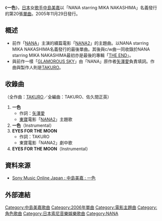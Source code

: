 {{Citation style|time=2012-03-07T15:26:26+00:00}}
{{Infobox Single
| Name           = 一色
| Cover          = Hirtiro.JPG
| Artist         = [[中島美嘉|NANA starring MIKA NAKASHIMA]]
| Album          = [[THE_END|THE END]]
| B-side         = EYES FOR THE MOON
| Released       = 2006年11月29日
| Format         = 
| Recorded       = 
| Genre          = [[J-POP|J-POP]]
| Length         = 
| Label          = [[Sony_Music_Associated_Records|Sony Music Associated Records]]
| Writer         = 
| Producer       = TAKURO
| Certification  = *金唱片（[[日本唱片協會|日本唱片協會]]）
| Chart position = *週間最高排行第5位（[[Oricon|Oricon]]）
| Last single    = [[GLAMOROUS_SKY|GLAMOROUS SKY]]<br />（2005年）
| This single    = '''一色'''<br />（2006年）
| Next single    = 
| Misc           = {{Extra chronology 2
  | Artist         = [[中島美嘉|中島美嘉]]
  | Type           = single
  | Last single    = [[MY_SUGAR_CAT|MY SUGAR CAT]]<br />（2006年）
  | This single    = '''一色'''<br />（2006年）
  | Next single    = [[看不見的星星|看不見的星星]]<br />（2007年）
  }}
}}

《'''一色'''》，[[日本|日本]]女[[歌手|歌手]][[中島美嘉|中島美嘉]]以「NANA starring MIKA NAKASHIMA」名義發行的第20張[[單曲|單曲]]。2005年11月29日發行。

==概述==
*前作「[[NANA#NANA|NANA]]」主演的續篇電影「[[NANA#NANA2|NANA2]]」的主題曲。以NANA starring MIKA NAKASHIMA名義發行的最後單曲。其後與c/w曲一同收錄於NANA starring MIKA NAKASHIMA最初亦是最後的專輯「[[THE_END|THE END]]」。
*與前作一樣「[[GLAMOROUS_SKY|GLAMOROUS SKY]]」由「NANA」原作者[[矢澤愛|矢澤愛]]負責填詞。作曲與製作人則是[[TAKURO|TAKURO]]。

==收錄曲==
（全作曲：[[TAKURO|TAKURO]]／全編曲：TAKURO、佐久間正英）
#'''一色'''
#*作詞：[[矢澤愛|矢澤愛]]
#*[[東寶|東寶]]電影「[[NANA#NANA2|NANA2]]」主題歌
#'''一色'''（Instrumental）
#'''EYES FOR THE MOON'''
#*作詞：TAKURO
#*東寶電影「NANA2」劇中歌
#'''EYES FOR THE MOON'''（Instrumental）

==資料來源==
*[http://www.sonymusic.co.jp/Music/Arch/AI/MikaNakashima/AICL-1782/index.html Sony Music Online Japan : 中島美嘉 : 一色]{{Wayback|url=http://www.sonymusic.co.jp/Music/Arch/AI/MikaNakashima/AICL-1782/index.html |date=20201103181333 }}

==外部連結==
{{中島美嘉}}

{{DEFAULTSORT:Hitoiro}}
[[Category:中島美嘉歌曲|Category:中島美嘉歌曲]]
[[Category:2006年單曲|Category:2006年單曲]]
[[Category:電影主題曲|Category:電影主題曲]]
[[Category:角色歌曲|Category:角色歌曲]]
[[Category:日本索尼音樂娛樂歌曲|Category:日本索尼音樂娛樂歌曲]]
[[Category:NANA|Category:NANA]]
